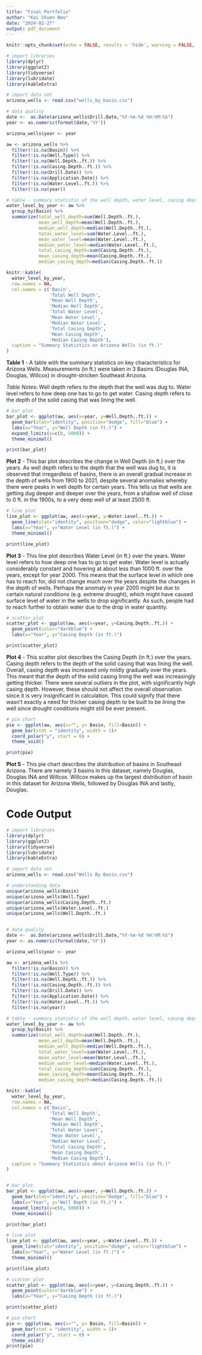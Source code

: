 ```yaml
---
title: "Final Portfolio"
author: "Kai Shuen Neo"
date: "2024-02-27"
output: pdf_document
---
```


```r
knitr::opts_chunk$set(echo = FALSE, results = 'hide', warning = FALSE, message=FALSE)
```


```r
# import libraries
library(dplyr)
library(ggplot2)
library(tidyverse)
library(lubridate)
library(kableExtra)

# import data set
arizona_wells <- read.csv("wells_by_basin.csv")

# data quality
date <-  as.Date(arizona_wells$Drill.Date,"%Y-%m-%d %H:%M:%S")
year <- as.numeric(format(date,'%Y'))

arizona_wells$year <- year

aw <- arizona_wells %>% 
  filter(!is.na(Basin)) %>%
  filter(!is.na(Well.Type)) %>%
  filter(!is.na(Well.Depth..ft.)) %>%
  filter(!is.na(Casing.Depth..ft.)) %>%
  filter(!is.na(Drill.Date)) %>%
  filter(!is.na(Application.Date)) %>%
  filter(!is.na(Water.Level..ft.)) %>%
  filter(!is.na(year))

# table - summary statistic of the well depth, water level, casing depth
water_level_by_year <- aw %>%
  group_by(Basin) %>%
  summarize(total_well_depth=sum(Well.Depth..ft.),
            mean_well_depth=mean(Well.Depth..ft.),
            median_well_depth=median(Well.Depth..ft.),
            total_water_level=sum(Water.Level..ft.),
            mean_water_level=mean(Water.Level..ft.),
            median_water_level=median(Water.Level..ft.),
            total_casing_depth=sum(Casing.Depth..ft.),
            mean_casing_depth=mean(Casing.Depth..ft.),
            median_casing_depth=median(Casing.Depth..ft.))

knitr::kable(
  water_level_by_year,
  row.names = NA,
  col.names = c('Basin', 
                'Total Well Depth', 
                'Mean Well Depth', 
                'Median Well Depth', 
                'Total Water Level', 
                'Mean Water Level', 
                'Median Water Level', 
                'Total Casing Depth', 
                'Mean Casing Depth', 
                'Median Casing Depth'),
  caption = "Summary Statistics on Arizona Wells (in ft.)"
)

```

**Table 1** - A table with the summary statistics on key characteristics for Arizona Wells. Measurements (in ft.) were taken in 3 Basins (Douglas INA, Douglas, Willcox) in drought-stricken Southeast Arizona. 


*Table Notes:*
Well depth refers to the depth that the well was dug to. Water level refers to how deep one has to go to get water. Casing depth refers to the depth of the solid casing that was lining the well. 


\newpage
```r
# bar plot
bar_plot <- ggplot(aw, aes(x=year, y=Well.Depth..ft.)) +
  geom_bar(stat="identity", position="dodge", fill="blue") +
  labs(x="Year", y="Well Depth (in ft.)") +
  expand_limits(y=c(0, 5000)) +
  theme_minimal()

print(bar_plot)
```

**Plot 2** - This bar plot describes the change in Well Depth (in ft.) over the years. As well depth refers to the depth that the well was dug to, it is observed that irregardless of basins, there is an overall gradual increase in the depth of wells from 1900 to 2021, despite several anomalies whereby there were peaks in well depth for certain years. This tells us that wells are getting dug deeper and deeper over the years, from a shallow well of close to 0 ft. in the 1900s, to a very deep well of at least 2500 ft.


\newpage
```r
# line plot
line_plot <- ggplot(aw, aes(x=year, y=Water.Level..ft.)) +
  geom_line(stat="identity", position="dodge", color="lightblue") +
  labs(x="Year", y="Water Level (in ft.)") +
  theme_minimal()

print(line_plot)
```

**Plot 3** - This line plot describes Water Level (in ft.) over the years. Water level refers to how deep one has to go to get water. Water level is actually considerably constant and hovering at about less than 1000 ft. over the years, except for year 2000. This means that the surface level in which one has to reach for, did not change much over the years despite the changes in the depth of wells. Perhaps the anomaly in year 2000 might be due to certain natural conditions (e.g. extreme drought), which might have caused surface level of water in the wells to drop significantly. As such, people had to reach further to obtain water due to the drop in water quantity.


\newpage
```r
# scatter plot
scatter_plot <- ggplot(aw, aes(x=year, y=Casing.Depth..ft.)) +
  geom_point(color="darkblue") +
  labs(x="Year", y="Casing Depth (in ft.)") 

print(scatter_plot)

```

**Plot 4** - This scatter plot describes the Casing Depth (in ft.) over the years. Casing depth refers to the depth of the solid casing that was lining the well. Overall, casing depth was increased only mildly gradually over the years. This meant that the depth of the solid casing lining the well was increasingly getting thicker. There were several outliers in the plot, with significantly high casing depth. However, these should not affect the overall observation since it is very insignificant in calculation. This could signify that there wasn't exactly a need for thicker casing depth to be built to be lining the well since drought conditions might still be ever present. 


\newpage
```r
# pie chart
pie <- ggplot(aw, aes(x="", y= Basin, fill=Basin)) +
  geom_bar(stat = "identity", width = 1)+
  coord_polar("y", start = 0) +
  theme_void()

print(pie)
```

**Plot 5** - This pie chart describes the distribution of basins in Southeast Arizona. There are namely 3 basins in this dataset, namely Douglas, Douglas INA and Willcox. Willcox makes up the largest distribution of basin in this dataset for Arizona Wells, followed by Douglas INA and lastly, Douglas. 


\newpage
# Code Output
```r
# import libraries
library(dplyr)
library(ggplot2)
library(tidyverse)
library(lubridate)
library(kableExtra)

# import data set
arizona_wells <- read.csv("Wells By Basin.csv")

# understanding data
unique(arizona_wells$Basin)
unique(arizona_wells$Well.Type)
unique(arizona_wells$Casing.Depth..ft.)
unique(arizona_wells$Water.Level..ft.)
unique(arizona_wells$Well.Depth..ft.)


# data quality
date <-  as.Date(arizona_wells$Drill.Date,"%Y-%m-%d %H:%M:%S")
year <- as.numeric(format(date,'%Y'))

arizona_wells$year <- year

aw <- arizona_wells %>% 
  filter(!is.na(Basin)) %>%
  filter(!is.na(Well.Type)) %>%
  filter(!is.na(Well.Depth..ft.)) %>%
  filter(!is.na(Casing.Depth..ft.)) %>%
  filter(!is.na(Drill.Date)) %>%
  filter(!is.na(Application.Date)) %>%
  filter(!is.na(Water.Level..ft.)) %>%
  filter(!is.na(year))

# table - summary statistic of the well depth, water level, casing depth
water_level_by_year <- aw %>%
  group_by(Basin) %>%
  summarize(total_well_depth=sum(Well.Depth..ft.),
            mean_well_depth=mean(Well.Depth..ft.),
            median_well_depth=median(Well.Depth..ft.),
            total_water_level=sum(Water.Level..ft.),
            mean_water_level=mean(Water.Level..ft.),
            median_water_level=median(Water.Level..ft.),
            total_casing_depth=sum(Casing.Depth..ft.),
            mean_casing_depth=mean(Casing.Depth..ft.),
            median_casing_depth=median(Casing.Depth..ft.))

knitr::kable(
  water_level_by_year,
  row.names = NA,
  col.names = c('Basin', 
                'Total Well Depth', 
                'Mean Well Depth', 
                'Median Well Depth', 
                'Total Water Level', 
                'Mean Water Level', 
                'Median Water Level', 
                'Total Casing Depth', 
                'Mean Casing Depth', 
                'Median Casing Depth'),
  caption = "Summary Statistics about Arizona Wells (in ft.)"
)


# bar plot
bar_plot <- ggplot(aw, aes(x=year, y=Well.Depth..ft.)) +
  geom_bar(stat="identity", position="dodge", fill="blue") +
  labs(x="Year", y="Well Depth (in ft.)") +
  expand_limits(y=c(0, 5000)) +
  theme_minimal()

print(bar_plot)

# line plot
line_plot <- ggplot(aw, aes(x=year, y=Water.Level..ft.)) +
  geom_line(stat="identity", position="dodge", color="lightblue") +
  labs(x="Year", y="Water Level (in ft.)") +
  theme_minimal()

print(line_plot)

# scatter plot
scatter_plot <- ggplot(aw, aes(x=year, y=Casing.Depth..ft.)) +
  geom_point(color="darkblue") +
  labs(x="Year", y="Casing Depth (in ft.)") 

print(scatter_plot)

# pie chart
pie <- ggplot(aw, aes(x="", y= Basin, fill=Basin)) +
  geom_bar(stat = "identity", width = 1)+
  coord_polar("y", start = 0) +
  theme_void()
print(pie)
```

